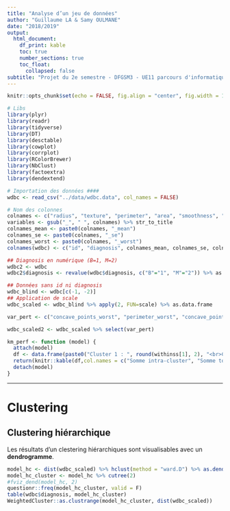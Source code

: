 ```yaml
---
title: "Analyse d’un jeu de données"
author: "Guillaume LA & Samy OULMANE"
date: "2018/2019"
output:
  html_document:
    df_print: kable
    toc: true
    number_sections: true
    toc_float:
      collapsed: false
subtitle: "Projet du 2e semestre - DFGSM3 - UE11 parcours d'informatique biomédicale"
---
```


```r
knitr::opts_chunk$set(echo = FALSE, fig.align = "center", fig.width = 10)

# Libs
library(plyr)
library(readr)
library(tidyverse)
library(DT)
library(desctable)
library(cowplot)
library(corrplot)
library(RColorBrewer)
library(NbClust)
library(factoextra)
library(dendextend)

# Importation des données ####
wdbc <- read_csv("../data/wdbc.data", col_names = FALSE)

# Nom des colonnes
colnames <- c("radius", "texture", "perimeter", "area", "smoothness", "compactness", "concavity",  "concave_points", "symmetry",  "fractal_dimension")
variables <- gsub("_", " ", colnames) %>% str_to_title
colnames_mean <- paste0(colnames, "_mean")
colnames_se <- paste0(colnames, "_se")
colnames_worst <- paste0(colnames, "_worst")
colnames(wdbc) <- c("id", "diagnosis", colnames_mean, colnames_se, colnames_worst)

## Diagnosis en numérique (B=1, M=2)
wdbc2 <- wdbc
wdbc2$diagnosis <- revalue(wdbc$diagnosis, c("B"="1", "M"="2")) %>% as.numeric

## Données sans id ni diagnosis
wdbc_blind <- wdbc[c(-1, -2)]
## Application de scale
wdbc_scaled <- wdbc_blind %>% apply(2, FUN=scale) %>% as.data.frame

var_pert <- c("concave_points_worst", "perimeter_worst", "concave_points_mean", "perimeter_mean", "concavity_mean", "concavity_worst", "compactness_mean", "compactness_worst", "perimeter_se" )

wdbc_scaled2 <- wdbc_scaled %>% select(var_pert)

km_perf <- function (model) {
  attach(model)
  df <- data.frame(paste0("Cluster 1 : ", round(withinss[1], 2), "<br>Cluster 2 : ", round(withinss[2], 2)), round(totss, 2), round(tot.withinss, 2), round(betweenss, 2))
  return(knitr::kable(df,col.names = c("Somme intra-cluster", "Somme totale", "Somme totale intra-cluster", "Somme inter-cluster"), align = "l"))
  detach(model)
}
```

***

# Clustering

## Clustering hiérarchique

Les résultats d'un clestering hiérarchiques sont visualisables avec un **dendrogramme**.

```r

model_hc <- dist(wdbc_scaled) %>% hclust(method = "ward.D") %>% as.dendrogram()
model_hc_cluster <- model_hc %>% cutree(2)
#fviz_dend(model_hc, 2)
questionr::freq(model_hc_cluster, valid = F)
table(wdbc$diagnosis, model_hc_cluster)
WeightedCluster::as.clustrange(model_hc_cluster, dist(wdbc_scaled))
```


